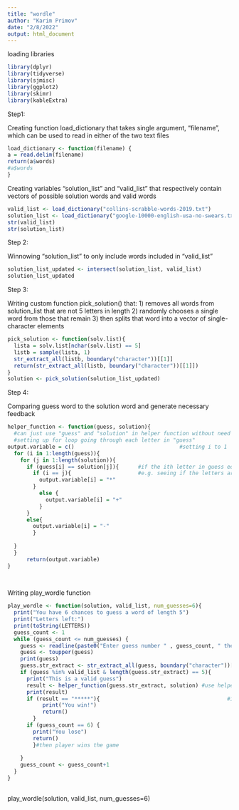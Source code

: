 ```yaml
---
title: "wordle"
author: "Karim Primov"
date: "2/8/2022"
output: html_document
---
```



loading libraries
```r
library(dplyr)
library(tidyverse)
library(sjmisc)
library(ggplot2)
library(skimr)
library(kableExtra)
```


Step1:

Creating function load_dictionary that takes single argument, "filename", which can be used to read in either of the two text files
```r
load_dictionary <- function(filename) {
a = read.delim(filename) 
return(a$words) 
#a$words
}
```


Creating variables "solution_list" and "valid_list" that respectively contain vectors of possible solution words and valid words
```r
valid_list <- load_dictionary("collins-scrabble-words-2019.txt")
solution_list <- load_dictionary("google-10000-english-usa-no-swears.txt")
str(valid_list)
str(solution_list)
```

Step 2:

Winnowing "solution_list" to only include words included in "valid_list"
```r
solution_list_updated <- intersect(solution_list, valid_list)
solution_list_updated
```

Step 3:

Writing custom function pick_solution() that:
1) removes all words from solution_list that are not 5 letters in length 
2) randomly chooses a single word from those that remain 
3) then splits that word into a vector of single-character elements
```r
pick_solution <- function(solv.list){
  lista = solv.list[nchar(solv.list) == 5]
  listb = sample(lista, 1)
  str_extract_all(listb, boundary("character"))[[1]]
  return(str_extract_all(listb, boundary("character"))[[1]])
}
solution <- pick_solution(solution_list_updated)
```


Step 4:

Comparing guess word to the solution word and generate necessary feedback
```r
helper_function <- function(guess, solution){
  #can just use "guess" and "solution" in helper function without need to split them into vectors 
  #setting up for loop going through each letter in "guess"
output.variable = c()                                 #setting i to 1
  for (i in 1:length(guess)){ 
    for (j in 1:length(solution)){   
      if (guess[i] == solution[j]){      #if the ith letter in guess equal to the jth letter in solution
        if (i == j){                     #e.g. seeing if the letters are at the same position within both the guess and solution vector
          output.variable[i] = "*"
        }
          else {
            output.variable[i] = "+"
          }
      }
      else{                              
        output.variable[i] = "-"
        }
      
  }
  }
      return(output.variable)
}
  
  
```


Writing play_wordle function
```r
play_wordle <- function(solution, valid_list, num_guesses=6){
  print("You have 6 chances to guess a word of length 5")
  print("Letters left:")
  print(toString(LETTERS))
  guess_count <- 1
  while (guess_count <= num_guesses) {
    guess <- readline(paste0("Enter guess number " , guess_count, " then press Enter: "))
    guess <- toupper(guess)
    print(guess)
    guess.str_extract <- str_extract_all(guess, boundary("character"))[[1]]
    if (guess %in% valid_list & length(guess.str_extract) == 5){ 
      print("This is a valid guess")
      result <- helper_function(guess.str_extract, solution) #use helper function to evaluate guess vs. solution
      print(result) 
      if (result == "*****"){                                        #if helper function's output == solution
           print("You win!")
           return()
        }
      if (guess_count == 6) {
        print("You lose")
        return()
        }#then player wins the game
      
    }
    guess_count <- guess_count+1
  }
}
  
```

play_wordle(solution, valid_list, num_guesses=6)


